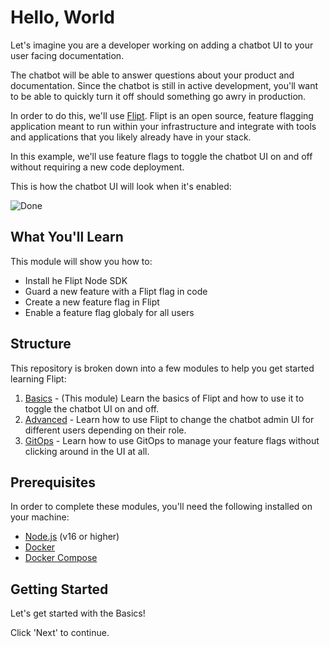 # Hello, World

Let's imagine you are a developer working on adding a chatbot UI to your user facing documentation.

The chatbot will be able to answer questions about your product and documentation. Since the chatbot is still in active development, you'll want to be able to quickly turn it off should something go awry in production.

In order to do this, we'll use [Flipt](https://www.flipt.io). Flipt is an open source, feature flagging application meant to run within your infrastructure and integrate with tools and applications that you likely already have in your stack.

In this example, we'll use feature flags to toggle the chatbot UI on and off without requiring a new code deployment.

This is how the chatbot UI will look when it's enabled:

![Done](/images/basic/goal.png)

## What You'll Learn

This module will show you how to:

- Install he Flipt Node SDK
- Guard a new feature with a Flipt flag in code
- Create a new feature flag in Flipt
- Enable a feature flag globaly for all users

## Structure

This repository is broken down into a few modules to help you get started learning Flipt:

1. [Basics](/) - (This module) Learn the basics of Flipt and how to use it to toggle the chatbot UI on and off.
2. [Advanced](/advanced) - Learn how to use Flipt to change the chatbot admin UI for different users depending on their role.
3. [GitOps](/gitops) - Learn how to use GitOps to manage your feature flags without clicking around in the UI at all.

## Prerequisites

In order to complete these modules, you'll need the following installed on your machine:

- [Node.js](https://nodejs.org/en/download/) (v16 or higher)
- [Docker](https://docs.docker.com/get-docker/)
- [Docker Compose](https://docs.docker.com/compose/install/)

## Getting Started

Let's get started with the Basics!

Click 'Next' to continue.
